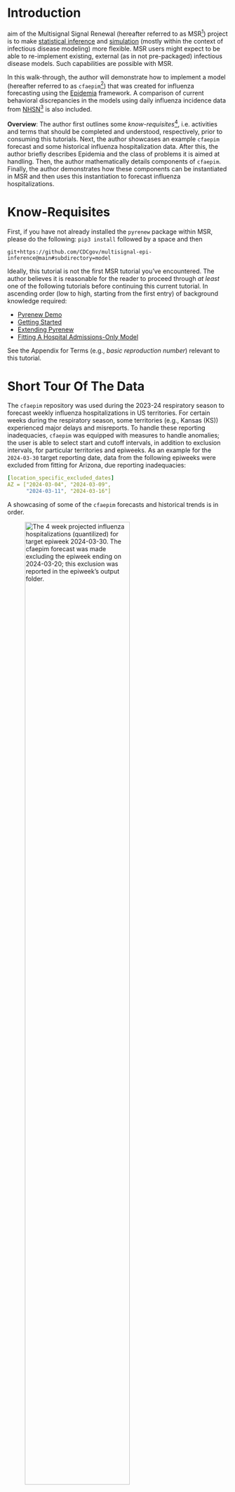 # Introduction

\lettrine[lines=5, depth=0]{O}{ne} aim of the Multisignal Signal Renewal (hereafter referred to as MSR[^msr_v_pyrenew]) project is to make [statistical inference](https://en.wikipedia.org/wiki/Statistical_inference) and [simulation](https://en.wikipedia.org/wiki/Simulation) (mostly within the context of infectious disease modeling) more flexible. MSR users might expect to be able to re-implement existing, external (as in not pre-packaged) infectious disease models. Such capabilities are possible with MSR.

[^msr_v_pyrenew]: The author of this tutorial prefers the use of _MSR_ to `pyrenew`, which the reader may have seen used in other MSR tutorials and which is the name of the MSR project's downloadable package.

In this walk-through, the author will demonstrate how to implement a model (hereafter referred to as `cfaepim`[^cfaepim]) that was created for influenza forecasting using the [Epidemia](https://github.com/CDCgov/multisignal-epi-inference) framework. A comparison of current behavioral discrepancies in the models using daily influenza incidence data from [NHSN](https://healthdata.gov/Hospital/COVID-19-Reported-Patient-Impact-and-Hospital-Capa/g62h-syeh)[^flusight] is also included.

[^flusight]: For forecasts from influenza models using this data, see [here](https://github.com/cdcepi/FluSight-forecasts). For more information regarding how this data has been used for influenza forecasting, see [here](https://github.com/cdcepi/FluSight-forecast-hub/tree/main/target-data).

[^cfaepim]: The `cfaepim` model is contained within a private [CDC](https://github.com/cdcent) repository. However, the author of this tutorial has received permission to reproduce the parts of the model code from [the author](https://github.com/dylanhmorris) of the repository.

__Overview__: The author first outlines some _know-requisites_[^itali], i.e. activities and terms that should be completed and understood, respectively, prior to consuming this tutorials. Next, the author showcases an example `cfaepim` forecast and some historical influenza hospitalization data. After this, the author briefly describes Epidemia and the class of problems it is aimed at handling. Then, the author mathematically details components of `cfaepim`. Finally, the author demonstrates how these components can be instantiated in MSR and then uses this instantiation to forecast influenza hospitalizations.

[^itali]: Block quotes or lengthy italicized sections of writing are very unlikely to be the author's own writing and instead likely originated from code in this tutorial or from description that can be found on Epidemia's website.

# Know-Requisites

First, if you have not already installed the `pyrenew` package within MSR, please do the following: `pip3 install` followed by a space and then

```
git+https://github.com/CDCgov/multisignal-epi-inference@main#subdirectory=model
```

Ideally, this tutorial is not the first MSR tutorial you've encountered. The author believes it is reasonable for the reader to proceed through _at least_ one of the following tutorials before continuing this current tutorial. In ascending order (low to high, starting from the first entry) of background knowledge required:

* [Pyrenew Demo](https://cdcgov.github.io/multisignal-epi-inference/tutorials/pyrenew_demo.html)
* [Getting Started](https://cdcgov.github.io/multisignal-epi-inference/tutorials/getting-started.html)
* [Extending Pyrenew](https://cdcgov.github.io/multisignal-epi-inference/tutorials/extending_pyrenew.html)
* [Fitting A Hospital Admissions-Only Model](https://cdcgov.github.io/multisignal-epi-inference/tutorials/example-with-datasets.html)

See the Appendix for Terms (e.g., _basic reproduction number_) relevant to this tutorial.

# Short Tour Of The Data

The `cfaepim` repository was used during the 2023-24 respiratory season to forecast weekly influenza hospitalizations in US territories. For certain weeks during the respiratory season, some territories (e.g., Kansas (KS)) experienced major delays and misreports. To handle these reporting inadequacies, `cfaepim` was equipped with measures to handle anomalies; the user is able to select start and cutoff intervals, in addition to exclusion intervals, for particular territories and epiweeks. As an example for the `2024-03-30` target reporting date, data from the following epiweeks were excluded from fitting for Arizona, due reporting inadequacies:

```yaml
[location_specific_excluded_dates]
AZ = ["2024-03-04", "2024-03-09",
      "2024-03-11", "2024-03-16"]
```

A showcasing of some of the `cfaepim` forecasts and historical trends is in order.

![The 4 week projected influenza hospitalizations (quantilized) for target epiweek 2024-03-30. The `cfaepim` forecast was made excluding the epiweek ending on 2024-03-20; this exclusion was reported in the epiweek's `output` folder.](./source/figures/NY_cfaepim_2024-03-30_snapshot.png){ width=75% }

![Historical influenza hospitalizations for NY preceding the target epiweek 2024-03-30, along with a quantilized `cfaepim` forecast.](./source/figures/NY_cfaepim_2024-03-30_historical.png){ width=75% }


<!-- ![Description](path){ width=50% }  -->

# Short Tour Of Epidemia

As described in Epidemia's Introduction page:

> The open-source R (R Core Team [2020](https://imperialcollegelondon.github.io/epidemia/articles/model-introduction.html#ref-rcore_2011)) package **epidemia** provides a framework for Bayesian, regression-oriented modeling of the temporal dynamics of infectious diseases. Typically, but not exclusively, these models are fit to areal time-series; i.e. aggregated event counts for a given population and period. Disease dynamics are described explicitly; observed data are linked to latent infections, which are in turn modeled as a self-exciting process tempered by time-varying reproduction numbers. Regression models are specified for several objects in the model. For example, reproduction numbers are expressed as a transformed predictor, which may include both covariates and autoregressive terms. A range of prior distributions can be specified for unknown parameters by leveraging the functionality of **rstanarm** (Goodrich et al. [2020](https://imperialcollegelondon.github.io/epidemia/articles/model-introduction.html#ref-goodrich_2020)). Multilevel models are supported by partially pooling covariate effects appearing in the predictor for reproduction numbers between multiple populations.

While not _necessary_ for this tutorial, perusing the following pages on Epidemia might aid the reader in understanding Epidemia:

* [Epidemia's Website](https://imperialcollegelondon.github.io/epidemia/index.html)
* [Epidemia Model Description Page](https://imperialcollegelondon.github.io/epidemia/articles/model-description.html)
* [Epidemia Model Schematic Page](https://imperialcollegelondon.github.io/epidemia/articles/model-schematic.html)
* [Epidemia Model Implementation Page](https://imperialcollegelondon.github.io/epidemia/articles/model-implementation.html)

<!-- Given `cfaepim` is an influenza forecasting model, the author describes the Epidemia modeling approach (following the language used in Epidemia's Model Description page) with influenza data in mind. -->

<!-- Consider the United States (US) as consisting of a single homogeneous population. This population can be stratified by the US's 50 states and additional territories (e.g., Puetro Rico). -->

## Problem Statement

The following description is a slightly reworded version of some of Epidemia's introduction page, geared towards influenza hospitalization forecasting:

Suppose, over some interval of time, we observe daily influenza hospitalization counts for some region. This non-negative time series can be represented as $$Y = (Y_1, \dotsc, Y_n)$$.

Further, note that $Y_t$, i.e. the influenza hospitalization count for day $t$, $1 \leq t \leq n$, can be...

> ...modeled as deriving from past new infections $i_s$, $s<t$, and some parameter $\alpha_t>0$, a multiplier, which in most contexts represents an instantaneous _ascertainment rate_. The general model can be expressed as $$Y_t \sim p(y_t, \phi)$$ $$y_t = \alpha_t \sum_{s<t}i_s \pi_{t-s}$$ where $y_t$ is the expected value of the data distribution and $\phi$ is an auxiliary parameter. $\pi_k$ is typically the time distribution from an infection to an observation, which we refer to as the infection to observation distribution. More generally, however, $\pi_k$ can be used to obtain any linear combination of past infections. New infections $i_t$ at times $t>0$ are modeled through a renewal equation, and are tempered by a non-negative parameter $\mathscr{R}_t$ which represents the reproduction number at time $t$. Formally $$i_t = \mathscr{R}_t \sum_{s<t}i_s g_{t-s}$$ where $g_k$ is a probability mass function for the time between infections. The recursion is initialized with seeded infections $i_{v:0}, v<0$, which are treated as unknown parameters. All parameters are assigned priors, i.e. $$i_{v:0},\mathscr{R},\phi,\alpha \sim p(\cdot)$$ where $\mathscr{R} = (\mathscr{R}_1,\dotsc,\mathscr{R}_n)$ and $\alpha=(\alpha_1,\dotsc,\alpha_n)$. The posterior distribution is then proportional to prior and likelihood, i.e.  $$p(i_{v:0},\mathscr{R},\phi,\alpha∣Y)\propto p(i_{v:0})p(\mathscr{R})p(\phi)p(\alpha)\prod_t p(Y_t∣y_t,\phi)$$.

The aforementioned Epidemia schematics page is worth reproducing; see the Appendix.


# Epidemia For Influenza And MSR Equivalent

The `cfaepim` model consists of pre- and post-processing components that interface with a model instantiated via Epidemia. This Epidemia model is separated into three sections: (1) a transmission component, (2) an observation component, and (3) a function that integrates the other Epidemia-related components[^full_model].

[^full_model]: For references to the full `model.R` code, please reference the Appendix.

## Parameters & Priors

The values below will be referenced in subsequent sections. Skimming these values now might prove useful. The author of this tutorial does not currently have justifications for the values of the variables.


```yaml
day_of_week_effect_prior_modes = [0.0, 0.0, 0.0, 0.0, 0.0, 0.0]
day_of_week_effect_prior_scales = [0.25, 0.25, 0.25, 0.25, 0.25, 0.25]
holiday_eff_prior_mode = -0.2
holiday_eff_prior_scale = 0.2
post_holiday_eff_prior_mode = 0.0
post_holiday_eff_prior_scale = 0.2
recency_eff_prior_mode = 0.0
recency_eff_prior_scale = 0.1
recency_effect_length = 0

generation_time_dist = [0.233, 0.359, 0.198, 0.103, 0.053, 0.027, 0.014, 0.007, 0.003, 0.002, 0.001]
ihr_intercept_prior_mode = -6.5
ihr_intercept_prior_scale = 0.5
inf_model_prior_infections_per_capita = 0.0001
inf_model_seeds = 8
inf_to_hosp_dist = [0.05, 0.1, 0.175, 0.225, 0.175, 0.125, 0.075, 0.05, 0.025]
max_rt = 3.0
n_pre_observation_days = 14
non_obs_effect_prior_mode = -50
non_obs_effect_prior_scale = 0.01
reciprocal_dispersion_prior_mode = 10
reciprocal_dispersion_prior_scale = 5
reference_day_of_week = 4
rt_intercept_prior_mode = -0.4054651
rt_intercept_prior_scale = 0.3
seed = 54321
susceptible_fraction_prior_mode = 0.9
susceptible_fraction_prior_scale = 0.1
weekly_rw_prior_scale = 0.25
first_fitting_date = "2023-09-15"

[mcmc]
adapt_delta = 0.9
max_treedepth = 12
n_chains = 1
n_warmup = 1000
n_iter = 2000
```

## Transmission Component

In `cfaepim`, the influenza hospitalizations for each US territory are modelled separately, as though influenza transmission, infection, and observation within each territory's boundaries is completely independent of other territories. This corresponds to an "unpooled" modelling case (see [Epidemia's partial pooling page](https://imperialcollegelondon.github.io/epidemia/articles/partial-pooling.html)). For each US territory, $\mathscr{R}_t$ can be modelled via a transformed linear predictor. In particular,

$$\mathscr{R}_t = g^{-1}(\eta_t)$$

where $g$ is a _scaled-logit_ link function and $\eta$ is a linear predictor.

The link function for `cfaepim` is given by:

$$g^{-1}(x) = \frac{K}{1 + e^{-x}}$$

with $K = 3$ since `max_rt = 3.0`. As for each territory's linear predictor $\eta$ at time $t$, we have

$$\eta_t = \beta_0 + W_t$$

where $W_t$ is a random walk satisfying $$W_t = W_{t-1} + \gamma_t$$ with $t > 0$ and $W_0 = 0$, and $\gamma_t \sim \mathcal{N}(0, \sigma)$, where $\sigma \sim \mathcal{N}^{+}(0, 0.25)$ since `weekly_rw_prior_scale = 0.25`. Note that the $\mathscr{R}_t$ intercept, i.e. $\beta_0$, has a prior. Since `rt_intercept_prior_mode = -0.4054651` and  `rt_intercept_prior_scale = 0.3`, $\beta_0 \sim \mathcal{N}(-0.4054651, 0.3)$.

<!--
Questions

Why is the link function the way it is?
Why choose mode for location parameter?
-->


The corresponding code in `cfaepim`:


```r
#' Build the R(t) component of a "covariate
#' light" epidemia model.
#'
#' @param rt_intercept_prior_mode prior mode
#' for R(t) intercept. Prior is Normal on the
#' transformed (scaled logit) scale.
#' @param rt_intercept_prior_scale prior standard
#' deviation (scale) for R(t) intercept. Prior is
#' Normal on the transformed (scaled logit) scale.
#' @param max_rt Maximum permitted R(t) value (upper
#' limit of the scaled logit), on the natural scale.
#' R(t) will be permitted to range between 0 and
#' this value.
#' @param rw_prior_scale prior standard deviation
#' (scale parameter) for the random walk on R(t).
#' Random walk steps are Normal on the transformed
#' (scaled logit) scale.
#' @return the R(t) model, as the output
#' of an [epidemia::epirt()] call.
#' @export
build_light_rt <- function(rt_intercept_prior_mode,
                           rt_intercept_prior_scale,
                           max_rt,
                           rw_prior_scale) {
  rt_model <- epidemia::epirt(
    formula = as.formula(
      sprintf(
        paste0(
          "R(location, date) ~ 1 + ",
          "rw(time = week, gr = location, prior_scale = %f)"
        ),
        rw_prior_scale
      )
    ),
    prior_intercept = rstanarm::normal(
      location = rt_intercept_prior_mode,
      scale = rt_intercept_prior_scale
    ),
    link = epidemia::scaled_logit(K = max_rt)
  )
  return(rt_model)
}
```

<!-- The above transmission model is used for generating influenza hospitalization forecasts for individual US territories. The output of the model is a vector of $\mathscr{R}$ daily values.  -->





<!-- consists of a random walk where $\beta_0 = 1$ and $\beta_1 \sim \mathcal{N}(0 )#

rt_intercept_prior_mode = -0.4054651
rt_intercept_prior_scale = 0.3 -->

<!-- With respect to `prior_scale`, see _[Adds random walks with independent Gaussian steps to the parameterization of the time-varying reproduction number](https://imperialcollegelondon.github.io/epidemia/reference/rw.html)_:

> The steps of the walks are independent zero mean normal with an unknown scale hyperparameter. This scale is given a half-normal prior. prior_scale sets the scale parameter of this hyperprior -->


<!-- Consider a particular US territory (`location`) at a particular date $t$ (`date`).  -->

<!-- Epidemia permits modelling the unobserved influenza $\mathscr{R}_t$ for this US territory at this date $t$ as a transformed linear predictor. In particular,

* $\mathbf{\mathscr{R}} = g^{-1}(\eta)$
* $\eta = \beta_0 + $ is a linear predictor, in this instance a weekly random walk for the location with

In particular, $\mathscr{R} = g^{-1}(\eta)$, where $g^{-1} = \frac{K}{1 + e^{-x}}$ (with $K = 3$, since `max_rt = 3`).

The link function $g$ here is:

$$g(x) = \log(\frac{x}{K-x})$$

where $K > 0$. Note $g^{-1}(x) = \frac{K}{1 + e^{-x}}$. Note also that

In particular, this mode


prior mode -->



## Observation Component

Proceeding, each US territory has is own time series of observed influenza hospitalizations $Y = (Y_1, \dotsc, Y_n)$. The observed influenza hospitalizations at time $t$ are given by $$Y_t \sim p(y_t, \phi)$$ where $p(y_t, \phi)$ is the sampling distribution with auxiliary parameter $\phi$. Note that since `reciprocal_dispersion_prior_mode = 10` and `reciprocal_dispersion_prior_scale = 5`, we have $\phi \sim \mathcal{N}(10, 5)$. Since `family = "neg_binom"`, $\phi$ represents the reciprocal dispersion of the sampling distribution.

The expected value for the observed influenza hospitalizations on day $t$, i.e. $y_t$, is given by $$y_t = \alpha_t \sum_{s<t}i_s \pi_{t-s}$$ with $s < t$ and where

* $\pi_{k}$ is the _time distribution from an infection to an observation_
* $i_s$ are new infections as modelled via a renewal equation
* $\alpha_t>0$ _represents an instantaneous ascertainment rate_, which in this instance means the rate of influenza infections that become hospitalizations at time $t$, transformed by the logit-link (since `link = "logit"`) function $g$, where $$g^{-1}(x) = \frac{1}{1 + e^{-x}}$$

Within `cfaepim`, the linear predictor for $\alpha_t$ consists of

* A _day of the week effect on observation probability, relative to the reference day of the week_ (`day_of_week`).
* A holiday effect, if the day is a holiday (`is_holiday`).
* A post-holiday effect, if the day occurs after a holiday (`is_post_holiday`).

We have:

$$
\begin{aligned}
\alpha_t &= g^{-1}(\eta_t)\\
\eta_t &= \sum_{i=0}^9 \beta_i
\end{aligned}
$$

where

* the infection to hospitalization delay distribution intercept $\beta_0 \sim \mathcal{N}(-6.5, 0.5)$, since `ihr_intercept_prior_mode = -6.5` and `ihr_intercept_prior_scale = 0.5` .
* each of the covariates $\beta_1, \dotsc, \beta_6$ have priors, $\beta_i \sim \mathcal{N}(0, 0.25) \quad i = 1, \dotsc, 6$, corresponding, to the week from Sunday to Friday (where the reference date is Saturday), respectively (see `day_of_week_effect_prior_modes` and `day_of_week_effect_prior_scales`).
* the covariate $\beta_7 \sim \mathcal{N}(-0.2, 0.2)$, since `holiday_eff_prior_mode = -0.2` and `holiday_eff_prior_scale = 0.2`, and refers to the holiday effect.
* the covariate $\beta_8 \sim \mathcal{N}(0, 0.2)$, since `post_holiday_eff_prior_mode = 0.0` and `post_holiday_eff_prior_scale = 0.2`, and refers to the post-holiday effect.
* the covariate $\beta_9 \sim \mathcal{N}(-50, 0.01)$, since `non_obs_effect_prior_mode = -50` and `non_obs_effect_prior_scale = 0.01`, and refers to the _change in the observation probability during the nonobservation (seeding) period_.

Within `cfaepim`, we have the infection to hospitalization delay distribution as $$\pi = \begin{bmatrix} 0.05 & 0.1 &  0.175 & 0.225 &  0.175 &  0.125 & 0.075 &  0.05 & 0.025\end{bmatrix}$$ given the selected value for `inf_to_hosp_dist`.


The corresponding code in `cfaepim`:

```r
#' Build the observation component of a "covariate
#' light" epidemia model.
#'
#' @param inf_to_hosp_dist infection to hospitalization
#' delay distribution, passed as the `i2o` parameter
#' to [epidemia::epiobs()].
#' @param ihr_intercept_prior_mode Normal prior mode for
#' the overall infection (observed) hospitalization rate
#' (i.e. the probability that an arbitrary infected individual
#' gets observed admitted to the hospital), before taking
#' into account any covariates.
#' Specified on the transformed scale (see `link` parameter).
#' @param ihr_intercept_prior_scale Normal prior scale for the
#' intercept of the regression predicting the
#' infection (observed) hospitalization rate
#' (i.e. the probability that an arbitrary infected individual
#' gets observed admitted to the hospital), before taking
#' into account any covariates.
#' Specified on the transformed scale (see `link` parameter).
#' @param day_of_week_eff_prior_modes Normal prior
#' modes for the day of the week effect on observation
#' probability, relative to the reference day of the week.
#' Should be a vector of length 6.
#' Specified on the transformed scale (see `link` parameter).
#' @param day_of_week_eff_prior_scales Normal prior
#' scales for the day of the week effect on observation
#' probability, relative to the reference day of the week.
#' Should be a vector of length 6.
#' Specified on the transformed scale (see `link` parameter).
#' @param non_obs_effect_prior_mode Normal prior
#' mode for the change in the observation probability
#' during the nonobservation (seeding) period. Useful
#' for model initialization. Should typically be a large
#' negative number.
#' Specified on the transformed scale (see `link` parameter).
#' @param non_obs_effect_prior_scale Normal prior
#' scale for the change in the observation probability
#' during the nonobservation (seeding) period. Useful
#' for model initialization. Should typically be a small
#' number, to enforce the large negative effect given in
#' non_obs_effect_prior_mode.
#' Specified on the transformed scale (see `link` parameter).
#' @param inv_dispersion_prior_mode Normal prior mode
#' for the reciprocal dispersion of the negative binomial
#' observation process.
#' @param inv_dispersion_prior_mode Normal prior scale
#' for the reciprocal dispersion of the negative binomial
#' observation process.
#' @param link link function for the observation model,
#' passed as the `link` parameter to [epidemia::epiobs()]
#' Default `"logit"`.
#' @return the observation model, as the output
#' of an [epidemia::epiobs()] call.
#' @export
build_light_obs <- function(inf_to_hosp_dist,
                            ihr_intercept_prior_mode,
                            ihr_intercept_prior_scale,
                            day_of_week_eff_prior_modes,
                            day_of_week_eff_prior_scales,
                            holiday_eff_prior_mode,
                            holiday_eff_prior_scale,
                            post_holiday_eff_prior_mode,
                            post_holiday_eff_prior_scale,
                            non_obs_effect_prior_mode,
                            non_obs_effect_prior_scale,
                            inv_dispersion_prior_mode,
                            inv_dispersion_prior_scale,
                            link = "logit") {
  return(epidemia::epiobs(
    formula = as.formula(paste0(
      "hosp ~ 1 + day_of_week + ",
      "is_holiday + ",
      "is_post_holiday + ",
      "nonobservation_period"
    )),
    ## Add a covariate for the
    ## nonobservation window to
    ## leave an initial evolution
    ## period with no observations
    i2o = inf_to_hosp_dist,
    link = link,
    family = "neg_binom",
    prior_intercept = rstanarm::normal(
      location = ihr_intercept_prior_mode,
      scale = ihr_intercept_prior_scale
    ),
    prior = rstanarm::normal(
      location = c(
        day_of_week_eff_prior_modes,
        holiday_eff_prior_mode,
        post_holiday_eff_prior_mode,
        non_obs_effect_prior_mode
      ),
      ## a large negative non_obs_effect
      ## effectively conditions on detection
      ## prob = 0 outside the observation period
      scale = c(
        day_of_week_eff_prior_scales,
        holiday_eff_prior_scale,
        post_holiday_eff_prior_scale,
        non_obs_effect_prior_scale
        ## non-obs prior scale
        ## should be small to
        ## enforce non-obs effect
        ## close to (large negative) mode
      )
    ),
    prior_aux = rstanarm::normal(
      location = inv_dispersion_prior_mode,
      scale = inv_dispersion_prior_scale
    )
  ))
}
```

## Influenza Model

The corresponding code in `cfaepim`:

```r
#' Build a complete "covariate light" epidemia
#' model
#'
#' For the given state with
#' the given parameter list
#'
#' @param state state for which to build the model
#' @param clean_data data frame of all fitting data
#' @param params the parameter list
#' @param n_warmup number of warmup samples for Stan to draw per chain.
#' Default `1000`.
#' @param n_iter total number of iterations for Stan per chain.
#' Default `2000`.
#' @param n_chains number of separate NUTS chains to run.
#' Default `4`.
#' @param max_treedepth maximum treedepth for NUTS,
#' passed to [rstan::sampling()]. Default `11`.
#' @param adapt_delta target acceptance probability
#' for NUTS adaptation, passed to [rstan::sampling()].
#' Default `0.85`.
#' @param refresh How often to print Stan progress
#' to terminal. Default `0` (never).
#' @return a list of arguments that can be passed
#' to [epidemia::epim()]
#' @export
build_state_light_model <- function(
    state,
    clean_data,
    params,
    n_warmup = 1000,
    n_iter = 2000,
    n_chains = 4,
    max_treedepth = 11,
    adapt_delta = 0.85,
    refresh = 0) {
  rw_prior_scale <- params$weekly_rw_prior_scale

  rt_model <- build_light_rt(
    params$rt_intercept_prior_mode,
    params$rt_intercept_prior_scale,
    params$max_rt,
    params$weekly_rw_prior_scale
  )

  ## make sure day_of_week is properly
  ## set up as a factor
  dow_levels <- levels(
    lubridate::wday("2023-01-01",
      label = TRUE,
      week_start = params$reference_day_of_week
    )
  )
  clean_data <- clean_data |>
    dplyr::mutate(
      day_of_week = factor(day_of_week,
        ordered = FALSE,
        levels = dow_levels
      )
    )
  # create the mean infections per day to use in prior_seeds
  # to population adjust the seeded infections
  mode_ihr <- plogis(params$ihr_intercept_prior_mode)
  state_data <- clean_data |>
    dplyr::filter(location == !!state)

  mean_inf_df <- state_data |>
    dplyr::distinct(location, population, first_week_hosp) |>
    dplyr::mutate(
      mean_seed_inf_per_day = (
        (params$inf_model_prior_infections_per_capita * population) +
          (first_week_hosp / (!!mode_ihr * 7))
      )
    )
  mean_inf_val <- mean_inf_df$mean_seed_inf_per_day[1]
  infection_model <- epidemia::epiinf(
    params$generation_time_dist,
    seed_days = params$inf_model_seeds,
    prior_seeds = rstanarm::exponential(1 / mean_inf_val),
    pop_adjust = TRUE,
    pops = "population",
    prior_susc = rstanarm::normal(
      location = params$susceptible_fraction_prior_mode,
      scale = params$susceptible_fraction_prior_scale
    )
  )
  obs_model <- build_light_obs(
    params$inf_to_hosp_dist,
    params$ihr_intercept_prior_mode,
    params$ihr_intercept_prior_scale,
    params$day_of_week_effect_prior_modes,
    params$day_of_week_effect_prior_scales,
    params$holiday_eff_prior_mode,
    params$holiday_eff_prior_scale,
    params$post_holiday_eff_prior_mode,
    params$post_holiday_eff_prior_scale,
    params$non_obs_effect_prior_mode,
    params$non_obs_effect_prior_scale,
    params$reciprocal_dispersion_prior_mode,
    params$reciprocal_dispersion_prior_scale
  )
  stan_data <- state_data |>
    dplyr::select(
      date,
      location,
      population,
      hosp,
      day_of_week,
      is_holiday,
      is_post_holiday,
      recency,
      nonobservation_period,
      week
    )
  aug_stan_data <- add_pre_observation_period(
    stan_data,
    params$n_pre_observation_days
  )
  epim_args <- list(
    rt = rt_model,
    obs = obs_model,
    inf = infection_model,
    data = aug_stan_data,
    warmup = n_warmup,
    iter = n_iter,
    seed = params$seed,
    chains = n_chains,
    refresh = refresh,
    control = list(
      max_treedepth = max_treedepth,
      adapt_delta = adapt_delta
    )
  )
  return(epim_args)
}
```

## Additional Components


The corresponding code in `cfaepim`:

```r
#' Augment a set of epidemia data with a
#' preobservation period
#'
#' This allows for more robust initialization
#' of the renewal process.
#'
#' @param data The data to augment
#' @param n_pre_observation_days number of
#' pre-observation days with which to augment it.
#' @return the augmented data frame, as a [tibble::tibble()]
#' @export
add_pre_observation_period <- function(data,
                                       n_pre_observation_days) {
  pre_observation_data <- tibble::tibble(
    date = min(data$date) - n_pre_observation_days:1,
    hosp = NA,
    nonobservation_period = TRUE,
    location = data$location[1],
    population = data$population[1],
    day_of_week = factor(
      lubridate::wday(date,
        label = TRUE
      ),
      ordered = FALSE,
      levels = levels(data$day_of_week)
    ),
    is_holiday = FALSE,
    is_post_holiday = FALSE,
    recency = 0,
    week = data$week[1] ## this prevents RW during seeding
  )

  aug_data <- pre_observation_data |>
    dplyr::bind_rows(data) |>
    dplyr::mutate(hosp = ifelse(nonobservation_period,
      0,
      hosp
    ))
  print(aug_data |> tail())
  return(aug_data)
}
```



# Appendix

## Terms

The reader might find having the definitions of the following terms useful.

__Basic Reproduction Number__ [@van2002reproduction, pp. 32-33]

> The basic reproduction number, denoted $\mathscr{R}_0$, is 'the expected number of secondary cases produced, in a completely susceptible population, by a typical infective individual' [2]; see also [5, p. 17]. If $\mathscr{R}_0 < 1$, then on average an infected individual produces less than one new infected individual over the course of its infectious period, and the infection cannot grow. Conversely, if $\mathscr{R}_0 > 1$, then each infected individual produces, on average, more than one new infection, and the disease can invade the population. For the case of a single infected compartment, $\mathscr{R}_0$ is simply the product of the infection rate and the mean duration of the infection. However, for more complicated models with several infected compartments this simple heuristic definition of $\mathscr{R}_0$ is insufficient. A more general basic reproduction number can be defined as the number of new infections produced by a typical infective individual in a population at a [disease free equilibrium (DFE)].

__Generation Interval__ [@champredon2018equivalence, pp.3258-3267]

> The generation interval is the interval between the time when an individual is infected by an infector and the time when this infector was infected.

and

> The generation interval is rarely observed (because the actual transmission time is usually not observed), but through contact tracing it is possible to directly observe the _serial interval_ (i.e., the interval of time between the onset of symptoms for the infector and her/his infectee).


__Renewal Equation__ (Historical) [@champredon2018equivalence, pp.3258-3267]

> The renewal equation was introduced by Euler in 1767 [@euler1767recherches] in his work on population dynamics and was reframed in a modern continuous formulation by Lotka in 1907 [@lotka1907relation]. Lotka's formulation is usually expressed as $$B(t) = \int^{\infty}_0 B(t-a) p(a) \nu(a) da$$ where $B(t)$ is the number of births at time $t$, $p(a)$ is the probability of survival to age $a$, and $\nu(a)$ is the fertility at age $a$. This equation was derived for demographic studies and has been adapted to epidemics using an "age of infection" model that was described in the seminal work of Kermack and McKendrick in 1927 [@kermack1927contribution]. This epidemic model changes the interpretation of the variables: $B(t)$ represents the number of new infectious individuals at time $t$, $p(a)$ the probability to be infectious a time units after acquiring the disease, and $\nu(a)$ the "transmission potential" that is, the average number of secondary infections at "infection age" $a$.

__Renewal Equation__ (Epidemiology) [@pakkanen2023unifying, pp.35]

> The form of this renewal equation when only considering $\mathscr{R}_0$ is exactly what is commonly used in epidemic modelling where the incidence of infections $I(t)$ follows a renewal equation given by $$I(t) = \mathscr{R}_0 \int_0^{\infty} I(t-u)g(u)du$$ where $g(\cdot)$ is the probability density function (PDF) of the generation interval. Introducing a time-varying reproduction number $\mathscr{R}(t)$ within the Bellman–Harris process in general does not simply entail replacing $\mathscr{R}_0$ with $\mathscr{R}(t)$ in the renewal equation.

## Epidemia Schematics Page

> We provide schematics for different parts of the model outlined [here](https://imperialcollegelondon.github.io/epidemia/articles/model-description.html). These are useful because they clarify how different model objects, including data and parameters, are related to one another.
>
> Figure [2.1](https://imperialcollegelondon.github.io/epidemia/articles/model-schematic.html#fig:schem-obs) illustrates a complete observational model, and in particular details the model for multipliers $\alpha_t$. Figure [3.1](https://imperialcollegelondon.github.io/epidemia/articles/model-schematic.html#fig:schem-inf) presents the basic infection model, and also shows the GLM-style model for reproduction numbers $\mathscr{R}_t$. Finally Figure [4.1](https://imperialcollegelondon.github.io/epidemia/articles/model-schematic.html#fig:schem-latent) shows treating latent infections as parameters.
>
> All mathematical notation shown in the figures corresponds to that used in the model description article. Each node is outlined in a color corresponding to the type of object considered. These are interpreted as follows.
>
> -   **Grey**: A user provided object or quantity that is assumed to be known.
-   **Green**: A model parameter that is, generally speaking, directly sampled. Occasionally **epidemia** will sample a transformation of this parameter for efficiency purposes.
-   **Red**: A transformed parameter. This is a quantity that is a deterministic function of other model parameters.
-   **Orange**: A quantity that is either a parameter or transformed parameter, depending on the context.
-   **Blue**: An observation.

![From Epidemia's site: _A schematic for observational models. Only one observational model is shown here, however the figure makes clear that additional models may be included. The model for the multiplier $\alpha_t$ is shown in the shaded green region. This is very similar in form to the transmission model shown in Figure 3.1. Infections shown at the bottom may be directly from either the basic infection model, or from an extended model (as described in the model description)._](./source/figures/Epidemia_02.png){ width=75% }

![From Epidemia's site: _A schematic showing both the basic infection model and the transmission model (the green region). Here infections are a transformed parameter, and are recursively linked to previous infections. The model for $\mathscr{R}_t$ is similar to a GLM, however autocorrelation terms can be included. $\eta_t$ is the predictor for the reproduction number at time $t$, and is one element of the predictor $\eta$ introduced in the model description._](./source/figures/Epidemia_03.png){ width=75% }

![From Epidemia's site: _Shows schematic for adding variation to the infection process._](./source/figures/Epidemia_04.png){ width=75% }

## `cfaepim` Model, Fit, And Forecast Code

The full code from `model.R`, `fit.R`, and `forecast.R`.


### Model

```r
#' Augment a set of epidemia data with a
#' preobservation period
#'
#' This allows for more robust initialization
#' of the renewal process.
#'
#' @param data The data to augment
#' @param n_pre_observation_days number of
#' pre-observation days with which to augment it.
#' @return the augmented data frame, as a [tibble::tibble()]
#' @export
add_pre_observation_period <- function(data,
                                       n_pre_observation_days) {
  pre_observation_data <- tibble::tibble(
    date = min(data$date) - n_pre_observation_days:1,
    hosp = NA,
    nonobservation_period = TRUE,
    location = data$location[1],
    population = data$population[1],
    day_of_week = factor(
      lubridate::wday(date,
        label = TRUE
      ),
      ordered = FALSE,
      levels = levels(data$day_of_week)
    ),
    is_holiday = FALSE,
    is_post_holiday = FALSE,
    recency = 0,
    week = data$week[1] ## this prevents RW during seeding
  )

  aug_data <- pre_observation_data |>
    dplyr::bind_rows(data) |>
    dplyr::mutate(hosp = ifelse(nonobservation_period,
      0,
      hosp
    ))
  print(aug_data |> tail())
  return(aug_data)
}

#' Build the R(t) component of a "covariate
#' light" epidemia model.
#'
#' @param rt_intercept_prior_mode prior mode
#' for R(t) intercept. Prior is Normal on the
#' transformed (scaled logit) scale.
#' @param rt_intercept_prior_scale prior standard
#' deviation (scale) for R(t) intercept. Prior is
#' Normal on the transformed (scaled logit) scale.
#' @param max_rt Maximum permitted R(t) value (upper
#' limit of the scaled logit), on the natural scale.
#' R(t) will be permitted to range between 0 and
#' this value.
#' @param rw_prior_scale prior standard deviation
#' (scale parameter) for the random walk on R(t).
#' Random walk steps are Normal on the transformed
#' (scaled logit) scale.
#' @return the R(t) model, as the output
#' of an [epidemia::epirt()] call.
#' @export
build_light_rt <- function(rt_intercept_prior_mode,
                           rt_intercept_prior_scale,
                           max_rt,
                           rw_prior_scale) {
  rt_model <- epidemia::epirt(
    formula = as.formula(
      sprintf(
        paste0(
          "R(location, date) ~ 1 + ",
          "rw(time = week, gr = location, prior_scale = %f)"
        ),
        rw_prior_scale
      )
    ),
    prior_intercept = rstanarm::normal(
      location = rt_intercept_prior_mode,
      scale = rt_intercept_prior_scale
    ),
    link = epidemia::scaled_logit(K = max_rt)
  )

  return(rt_model)
}

#' Build the observation component of a "covariate
#' light" epidemia model.
#'
#' @param inf_to_hosp_dist infection to hospitalization
#' delay distribution, passed as the `i2o` parameter
#' to [epidemia::epiobs()].
#' @param ihr_intercept_prior_mode Normal prior mode for
#' the overall infection (observed) hospitalization rate
#' (i.e. the probability that an arbitrary infected individual
#' gets observed admitted to the hospital), before taking
#' into account any covariates.
#' Specified on the transformed scale (see `link` parameter).
#' @param ihr_intercept_prior_scale Normal prior scale for the
#' intercept of the regression predicting the
#' infection (observed) hospitalization rate
#' (i.e. the probability that an arbitrary infected individual
#' gets observed admitted to the hospital), before taking
#' into account any covariates.
#' Specified on the transformed scale (see `link` parameter).
#' @param day_of_week_eff_prior_modes Normal prior
#' modes for the day of the week effect on observation
#' probability, relative to the reference day of the week.
#' Should be a vector of length 6.
#' Specified on the transformed scale (see `link` parameter).
#' @param day_of_week_eff_prior_scales Normal prior
#' scales for the day of the week effect on observation
#' probability, relative to the reference day of the week.
#' Should be a vector of length 6.
#' Specified on the transformed scale (see `link` parameter).
#' @param non_obs_effect_prior_mode Normal prior
#' mode for the change in the observation probability
#' during the nonobservation (seeding) period. Useful
#' for model initialization. Should typically be a large
#' negative number.
#' Specified on the transformed scale (see `link` parameter).
#' @param non_obs_effect_prior_scale Normal prior
#' scalefor the change in the observation probability
#' during the nonobservation (seeding) period. Useful
#' for model initialization. Should typically be a small
#' number, to enforce the large negative effect given in
#' non_obs_effect_prior_mode.
#' Specified on the transformed scale (see `link` parameter).
#' @param inv_dispersion_prior_mode Normal prior mode
#' for the reciprocal dispersion of the negative binomial
#' observation process.
#' @param inv_dispersion_prior_mode Normal prior scale
#' for the reciprocal dispersion of the negative binomial
#' observation process.
#' @param link link function for the observation model,
#' passed as the `link` parameter to [epidemia::epiobs()]
#' Default `"logit"`.
#' @return the observation model, as the output
#' of an [epidemia::epiobs()] call.
#' @export
build_light_obs <- function(inf_to_hosp_dist,
                            ihr_intercept_prior_mode,
                            ihr_intercept_prior_scale,
                            day_of_week_eff_prior_modes,
                            day_of_week_eff_prior_scales,
                            holiday_eff_prior_mode,
                            holiday_eff_prior_scale,
                            post_holiday_eff_prior_mode,
                            post_holiday_eff_prior_scale,
                            non_obs_effect_prior_mode,
                            non_obs_effect_prior_scale,
                            inv_dispersion_prior_mode,
                            inv_dispersion_prior_scale,
                            link = "logit") {
  return(epidemia::epiobs(
    formula = as.formula(paste0(
      "hosp ~ 1 + day_of_week + ",
      "is_holiday + ",
      "is_post_holiday + ",
      "nonobservation_period"
    )),
    ## Add a covariate for the
    ## nonobservation window to
    ## leave an initial evolution
    ## period with no observations
    i2o = inf_to_hosp_dist,
    link = link,
    family = "neg_binom",
    prior_intercept = rstanarm::normal(
      location = ihr_intercept_prior_mode,
      scale = ihr_intercept_prior_scale
    ),
    prior = rstanarm::normal(
      location = c(
        day_of_week_eff_prior_modes,
        holiday_eff_prior_mode,
        post_holiday_eff_prior_mode,
        non_obs_effect_prior_mode
      ),
      ## a large negative non_obs_effect
      ## effectively conditions on detection
      ## prob = 0 outside the observation period
      scale = c(
        day_of_week_eff_prior_scales,
        holiday_eff_prior_scale,
        post_holiday_eff_prior_scale,
        non_obs_effect_prior_scale
        ## non-obs prior scale
        ## should be small to
        ## enforce non-obs effect
        ## close to (large negative) mode
      )
    ),
    prior_aux = rstanarm::normal(
      location = inv_dispersion_prior_mode,
      scale = inv_dispersion_prior_scale
    )
  ))
}

#' Build a complete "covariate light" epidemia
#' model
#'
#' For the given state with
#' the given parameter list
#'
#' @param state state for which to build the model
#' @param clean_data data frame of all fitting data
#' @param params the parameter list
#' @param n_warmup number of warmup samples for Stan to draw per chain.
#' Default `1000`.
#' @param n_iter total number of iterations for Stan per chain.
#' Default `2000`.
#' @param n_chains number of separate NUTS chains to run.
#' Default `4`.
#' @param max_treedepth maximum treedepth for NUTS,
#' passed to [rstan::sampling()]. Default `11`.
#' @param adapt_delta target acceptance probability
#' for NUTS adaptation, passed to [rstan::sampling()].
#' Default `0.85`.
#' @param refresh How often to print Stan progress
#' to terminal. Default `0` (never).
#' @return a list of arguments that can be passed
#' to [epidemia::epim()]
#' @export
build_state_light_model <- function(
    state,
    clean_data,
    params,
    n_warmup = 1000,
    n_iter = 2000,
    n_chains = 4,
    max_treedepth = 11,
    adapt_delta = 0.85,
    refresh = 0) {
  rw_prior_scale <- params$weekly_rw_prior_scale
  rt_model <- build_light_rt(
    params$rt_intercept_prior_mode,
    params$rt_intercept_prior_scale,
    params$max_rt,
    params$weekly_rw_prior_scale
  )
  ## make sure day_of_week is properly
  ## set up as a factor
  dow_levels <- levels(
    lubridate::wday("2023-01-01",
      label = TRUE,
      week_start = params$reference_day_of_week
    )
  )
  clean_data <- clean_data |>
    dplyr::mutate(
      day_of_week = factor(day_of_week,
        ordered = FALSE,
        levels = dow_levels
      )
    )
  # create the mean infections per day to use in prior_seeds
  # to population adjust the seeded infections
  mode_ihr <- plogis(params$ihr_intercept_prior_mode)
  state_data <- clean_data |>
    dplyr::filter(location == !!state)
  mean_inf_df <- state_data |>
    dplyr::distinct(location, population, first_week_hosp) |>
    dplyr::mutate(
      mean_seed_inf_per_day = (
        (params$inf_model_prior_infections_per_capita * population) +
          (first_week_hosp / (!!mode_ihr * 7))
      )
    )

  mean_inf_val <- mean_inf_df$mean_seed_inf_per_day[1]
  infection_model <- epidemia::epiinf(
    params$generation_time_dist,
    seed_days = params$inf_model_seeds,
    prior_seeds = rstanarm::exponential(1 / mean_inf_val),
    pop_adjust = TRUE,
    pops = "population",
    prior_susc = rstanarm::normal(
      location = params$susceptible_fraction_prior_mode,
      scale = params$susceptible_fraction_prior_scale
    )
  )
  obs_model <- build_light_obs(
    params$inf_to_hosp_dist,
    params$ihr_intercept_prior_mode,
    params$ihr_intercept_prior_scale,
    params$day_of_week_effect_prior_modes,
    params$day_of_week_effect_prior_scales,
    params$holiday_eff_prior_mode,
    params$holiday_eff_prior_scale,
    params$post_holiday_eff_prior_mode,
    params$post_holiday_eff_prior_scale,
    params$non_obs_effect_prior_mode,
    params$non_obs_effect_prior_scale,
    params$reciprocal_dispersion_prior_mode,
    params$reciprocal_dispersion_prior_scale
  )
  stan_data <- state_data |>
    dplyr::select(
      date,
      location,
      population,
      hosp,
      day_of_week,
      is_holiday,
      is_post_holiday,
      recency,
      nonobservation_period,
      week
    )
  aug_stan_data <- add_pre_observation_period(
    stan_data,
    params$n_pre_observation_days
  )
  epim_args <- list(
    rt = rt_model,
    obs = obs_model,
    inf = infection_model,
    data = aug_stan_data,
    warmup = n_warmup,
    iter = n_iter,
    seed = params$seed,
    chains = n_chains,
    refresh = refresh,
    control = list(
      max_treedepth = max_treedepth,
      adapt_delta = adapt_delta
    )
  )
  return(epim_args)
}
```

### Fit

```r
#!/usr/bin/env Rscript

#' fit forecast models for a given report date
#'
#' @param report_date report date for which
#' to run the analysis
#' @param output_parent_directory report will
#' be saved in a subdirectory named after the report date,
#' but within this parent directory. Defaults to creating
#' and/or using a directory named `"output"` within the
#' current working directory for this purpose.
#' @param data_cutoff_date Unless use data through
#' the given date. If `NULL`, use all
#' available data. Default `NULL`.
#' @param locations Only fit these locations.
#' If `NULL`, use all available locations.
#' Default `NULL`.
#' @param param_path Where to look for a parameter
#' file. Default to a file named `"params.toml"`
#' within a directory named `"data"` within the
#' current working directory.
#' @param location_data_path Where to look for a FluSight
#' `locations.csv` containing locations to fit and their
#' populations. Default to a file named `"locations.csv"`
#' within a directory named `"data"` within the
#' current working directory.
#' @param healthdata_api_key_id API key ID for authenticating
#' to HealthData.gov SODA API. Not required, but polite.
#' Default `NULL`
#' @param healthdata_api_key_secret Corresponding
#' API key secrete for authenticating
#' to HealthData.gov SODA API. Not required, but polite.
#' Default `NULL`.
#' @param overwrite_params Overwrite an existing
#' archived parameter file if it exists?
#' Boolean, default `FALSE`. If `FALSE`
#' and an archived parameter file already
#' exists, the pipeline will error out.
#' @return `TRUE` on success.
fit <- function(report_date,
                output_parent_directory = "output",
                data_cutoff_date = NULL,
                locations = NULL,
                param_path = fs::path("data", "params.toml"),
                location_data_path = fs::path("data", "locations.csv"),
                healthdata_api_key_id = NULL,
                healthdata_api_key_secret = NULL,
                overwrite_params = FALSE) {
  cli::cli_inform("Using working directory {fs::path_wd()}")

  report_outdir <- fs::path(
    output_parent_directory,
    report_date
  )

  fs::dir_create(report_outdir)

  data_save_path <- fs::path(
    report_outdir,
    paste0(report_date, "_clean_data", ".tsv")
  )

  param_save_path <- fs::path(
    report_outdir,
    paste0(report_date, "_config", ".toml")
  )

  cli::cli_inform("reading in run parameters from {param_path}")
  params <- RcppTOML::parseTOML(param_path)

  cli::cli_inform("Archiving parameters at {param_save_path}")
  fs::file_copy(param_path,
    param_save_path,
    overwrite = overwrite_params
  )

  cli::cli_inform("Pulling and cleaning data")
  clean_data <- cfaepim::get_data(
    params$first_fitting_date,
    location_data_path,
    api_key_id = healthdata_api_key_id,
    api_key_secret = healthdata_api_key_secret,
    recency_effect_length = params$recency_effect_length
  )

  for (loc in unique(clean_data$location)) {
    loc_start_date <- params$location_specific_start_dates[[loc]]
    loc_cutoff_date <- params$location_specific_cutoff_dates[[loc]]

    if (!is.null(loc_start_date)) {
      cli::cli_inform(paste0(
        "Using custom start date {loc_start_date} ",
        "for location {loc}"
      ))
      clean_data <- clean_data |>
        dplyr::filter(location != !!loc | date >= !!loc_start_date)
    }

    if (!is.null(loc_cutoff_date)) {
      cli::cli_inform(paste0(
        "Using custom cutoff date {loc_cutoff_date} ",
        "for location {loc}"
      ))
      clean_data <- clean_data |>
        dplyr::filter(location != !!loc | date <= !!loc_cutoff_date)
    }
  }

  if (!is.null(data_cutoff_date)) {
    clean_data <- clean_data |>
      dplyr::filter(date <= data_cutoff_date)
  }

  unobserved_dates <- params$location_specific_excluded_dates |>
    stack() |>
    tibble::as_tibble() |>
    dplyr::mutate(
      date = as.Date(values),
      location = ind,
      nonobservation_period = TRUE
    ) |>
    dplyr::select(
      date,
      location,
      nonobservation_period
    )

  clean_data <- clean_data |>
    dplyr::left_join(
      unobserved_dates,
      by = c("location", "date")
    ) |>
    dplyr::mutate(
      nonobservation_period =
        tidyr::replace_na(
          nonobservation_period,
          FALSE
        )
    )


  cli::cli_inform("Archiving cleaned data at {data_save_path}")
  readr::write_tsv(clean_data, data_save_path)

  if (!is.null(locations)) {
    loc_vec <- as.character(locations)
  } else {
    loc_vec <- clean_data |>
      dplyr::distinct(location) |>
      dplyr::pull()
  }
  names(loc_vec) <- loc_vec

  cli::cli_alert("Fitting the following locations: {loc_vec}")

  cli::cli_alert("Setting up models")
  fitting_args <- lapply(loc_vec,
    cfaepim::build_state_light_model,
    clean_data = clean_data,
    params = params,
    adapt_delta = params$mcmc$adapt_delta,
    max_treedepth = params$mcmc$max_treedepth,
    n_chains = params$mcmc$n_chains,
    n_warmup = params$mcmc$n_warmup,
    n_iter = params$mcmc$n_iter
  )

  cli::cli_alert("{length(fitting_args)} models to fit")
  cli::cli_alert("Starting model fit at {Sys.time()}")

  raw_results <- cfaepim::fit_future(
    fitting_args,
    save_results = TRUE,
    overwrite_existing = FALSE,
    save_dir = report_outdir,
    save_filename_pattern = paste0("_", report_date, "_epim_results")
  )

  print(raw_results[[1]])

  cli::cli_alert("Model fit finished at {Sys.time()}")

  return(TRUE)
}

argv_parser <- argparser::arg_parser(
  paste0(
    "Run Epidemia forecast analysis ",
    "for a given report date"
  )
) |>
  argparser::add_argument(
    "report_date",
    help = "Date for which to generate a forecast report"
  ) |>
  argparser::add_argument(
    "--data-cutoff",
    help = "Only use data up to this date for forecasting"
  ) |>
  argparser::add_argument(
    "--locations",
    help = "Only fit to these locations"
  ) |>
  argparser::add_argument(
    "--outdir",
    help = paste0(
      "Write forecast output to a timestamped ",
      "subdirectory of this directory"
    ),
    default = "output"
  ) |>
  argparser::add_argument(
    "--params",
    help = "Path to parameter file",
    default = "data/params.toml"
  ) |>
  argparser::add_argument(
    "--overwrite-params",
    help = "Overwrite an existing archived parameter file?",
    default = FALSE
  )

argv <- argparser::parse_args(argv_parser)

n_cores_use <- parallel::detectCores() - 1
future::plan(future::multicore(workers = n_cores_use))

if (is.na(argv$data_cutoff)) {
  argv$data_cutoff <- NULL
}
if (is.na(argv$locations)) {
  argv$locations <- NULL
} else {
  argv$locations <- unlist(strsplit(
    argv$locations,
    " "
  ))
}

## hack to make argparser slightly more system-agnostic
if (argv$params == "data/params.toml") {
  argv$params <- fs::path("data", "params.toml")
}

api_creds <- cfaepim::get_api_credentials()

fit(
  argv$report_date,
  argv$outdir,
  data_cutoff_date = argv$data_cutoff,
  locations = argv$locations,
  param_path = argv$params,
  healthdata_api_key_id = api_creds$id,
  healthdata_api_key_secret = api_creds$key,
  overwrite_params = argv$overwrite_params
)
```

### Forecast

```r
#' synthetic_forecast_data
#'
#' Given a dataframe of timeseries data used
#' for epidemia model fitting,
#' produce a synthetic dataframe
#' in the same format to use for
#' forward projection. This is required
#' because the rstanarm::posterior_predict
#' function that epidemia uses expects a
#' dataframe in the same format as the one
#' used to fit, with both covariates and
#' (unused) observations
#'
#' @param data data frame used for model fitting
#' @param start_date first date to forecast
#' @param end_date last date to forecast
#' @return tibble of synthetic data
#' @export
synthetic_forecast_data <- function(data,
                                    start_date,
                                    end_date) {
  data <- data |> dplyr::ungroup()
  first_forecast_date <- lubridate::ymd(start_date)
  last_forecast_date <- lubridate::ymd(end_date)
  last_data_date <- as.Date(max(data$date))
  last_data_week <- max(data$week)

  if (last_forecast_date > last_data_date) {
    new_dates <- seq(
      last_data_date + 1,
      last_forecast_date,
      by = "day"
    )

    ## index synthetic weeks to weeks as
    ## in the dataset
    n_days_final_week <- data |>
      dplyr::filter(week == !!last_data_week) |>
      dplyr::pull() |>
      length()

    if (n_days_final_week > 7) {
      cli::cli_abort(paste0(
        "Final week in dataset to ",
        "augment contains more than ",
        "seven entries; check the dataset"
      ))
    } else if (n_days_final_week < 1) {
      cli::cli_abort(paste0(
        "Final week in dataset to ",
        "augment contains no entries; ",
        "check the dataset"
      ))
    }

    last_week_day_count <- (n_days_final_week - 1L)

    new_weeks <- (
      last_data_week + floor(as.numeric(
        new_dates - last_data_date + last_week_day_count,
        "weeks"
      ))
    )

    holidays <- as.Date(c(
      "2023-11-23",
      "2023-12-25",
      "2023-12-31",
      "2024-01-01"
    ))

    new_rows <- tibble::tibble(
      date = !!new_dates,
      week = !!new_weeks,
      location = !!data$location[1],
      hosp = 9999,
      population = !!data$population[1]
    ) |>
      add_date_properties(recency_effect_length = 0)

    result <- dplyr::bind_rows(data, new_rows) |>
      dplyr::distinct(date, .keep_all = TRUE)
  } else {
    result <- data
  }

  result <- result |>
    dplyr::mutate(
      nonobservation_period = 0L,
      hosp = ifelse(date >= first_forecast_date,
        hosp,
        NA ## only forecast needed days
      )
    ) |>
    dplyr::select(-group)
  return(result)
}

#' forecast
#'
#' Given an epidemia model fit (`epimodel` object),
#' the data used to fit it, and the final day of the
#' forecast period, return a set of forecasts (
#' as well as posterior predictive retrocasts
#' for the fitting period, for the given signals.
#'
#' @param fit epidemia model fit as an `epimodel` object.
#' @param start_date first day of the forecast period
#' @param end_date last day of the forecast period
#' @param signals vector of signals to forecast. Default `c('hosp')`.
#' @param seed seed for the posterior predictive pseudorandom
#' number generator, passed to [epidemia::posterior_predict()].
#' Default `NULL`.
#' @return posterior predictive output, in the list format
#' generated by `rstanarm::posterior_predict`
#' @export
forecast <- function(fit,
                     start_date,
                     end_date,
                     signals = c("hosp"),
                     seed = NULL) {
  old_data <- fit$data
  forecast_synth_data <- synthetic_forecast_data(
    old_data,
    start_date,
    end_date
  )

  return(epidemia::posterior_predict(fit,
    newdata = forecast_synth_data,
    types = signals,
    seed = seed
  ))
}


#' pivot_forecast_to_long
#'
#' Take in the output of `rstanarm::posterior_predict`
#' and return a tidy tibble of long-form posterior
#' predictive draws.
#'
#' @param forecast output of `rstanarm::posterior_predict`
#' to pivot.
#' @param signal_name name of the signal being forecast.
#' Default 'hosp'.
#' @param time_name name for the column that will contain
#' the values of the `forecast$time` vector. Default
#' "date".
#' @return the forecast pivoted to tidy long format
#' @export
pivot_forecast_to_long <- function(forecast,
                                   signal_name = "hosp",
                                   time_name = "date") {
  draws_wide <- tibble::tibble(as.data.frame(forecast$draws))
  names(draws_wide) <- forecast$time
  draws_long <- draws_wide |>
    dplyr::mutate(
      .draw = dplyr::row_number()
    ) |>
    tidyr::pivot_longer(
      cols = -.draw,
      names_to = time_name,
      values_to = signal_name
    )
  return(draws_long)
}

#' Produce a daily forecast for a given state
#'
#' @param state_abbr State to forecast, as
#' two-letter USPS abbreviation
#' @param results_list A list of `epimodel`` objects,
#' each corresponding to a single state fit.
#' @param start_date First date to forecast
#' @param end_date Last date to forecast
#' @param fitting_data data used to fit the model
#' @param seed seed for the pseudorandom number
#' generator for posterior prediction (passed to
#' [epidemia::posterior_predict()]. Default `NULL`.
#' @param verbose Boolean. Give verbose output
#' to the terminal? Default `FALSE`.
#' @return state forecast, as a .draw-indexed, tidy
#' [tibble::tibble] object.
#' @export
daily_state_forecast <- function(state_abbr,
                                 results_list,
                                 start_date,
                                 end_date,
                                 fitting_data,
                                 seed = NULL,
                                 verbose = FALSE) {
  state_result <- results_list[[state_abbr]]
  state_data <- fitting_data |>
    dplyr::filter(location == !!state_abbr)


  if (!all(state_result$data$location == state_abbr)) {
    cli::cli_abort(paste0(
      "Could not find a result in the provided ",
      "`results_list` whose fitting data matched ",
      "the provided state abbreviation ",
      "{state_abbr}. Check that the abbreviation ",
      "is correct and that the indices of ",
      "`results_list` and the values of ",
      "`data$location` for the entries of that ",
      "list are two-letter USPS state abbreviations."
    ))
  }

  if (verbose) {
    cli::cli_inform("Forecasting for {state_abbr}\n")
  }

  state_forecast <- forecast(
    state_result,
    start_date,
    end_date,
    seed = seed
  ) |>
    pivot_forecast_to_long() |>
    dplyr::filter(date >= as.Date(!!start_date))

  return(state_forecast)
}


#' Forecast hospitalizations and
#' output them in FluSight format
#'
#' @param data all data (unfilted by location)
#' data used to fit the models, as a `tibble`
#' @param results epidemia results, saved
#' as a list of `epimodel` objects
#' @param output_path Path to save the FluSight formatted
#' .csv file.
#' @param reference_date reference date for the forecast.
#' Should typically be the Saturday that concludes an
#' epiweek.
#' @param horizons vector of forecast horizons to compute,
#' in weeks ahead of the reference_date.
#' Default `-1:3` (FluSight 2023/24 requested horizons)
#' @param seed seed for the posterior predictive
#' pseudorandom random number generator, passed
#' to [epidemia::posterior_predict()]. Default `NULL`.
#' @return The formatted output that has been
#' saved to disk, as a [tibble::tibble()], on
#' success.
#' @export
forecast_and_output_flusight <- function(
    data,
    results,
    output_path,
    reference_date,
    horizons = -1:3,
    seed = NULL) {
  set.seed(seed)

  nation_state_crosswalk <- forecasttools::flusight_location_table


  cli::cli_inform("Producing daily state forecasts...")

  start_date <- (
    lubridate::date(reference_date) +
      lubridate::weeks(min(horizons)) -
      lubridate::weeks(1) -
      lubridate::days(1)
  )

  end_date <- (
    lubridate::date(reference_date) +
      lubridate::weeks(max(horizons)) +
      lubridate::days(1)
  )

  state_vec <- names(results)
  names(state_vec) <- state_vec

  state_daily_forecast_list <- lapply(
    state_vec,
    daily_state_forecast,
    results_list = results,
    start_date = start_date,
    end_date = end_date,
    fitting_data = data,
    verbose = TRUE,
    seed = 62352
  )

  cli::cli_inform("Summarizing daily forecasts to epiweekly...")

  state_weekly_forecasts <- future.apply::future_lapply(
    state_daily_forecast_list,
    forecasttools::daily_to_epiweekly,
    value_col = "hosp",
    id_cols = c(".draw"),
    weekly_value_name = "weekly_hosp"
  )

  cli::cli_inform("Formatting output for FluSight...")

  state_flusight_tables <- list()
  full_table <- tibble::tibble()

  for (state in names(state_weekly_forecasts)) {
    state_flusight_table <- forecasttools::trajectories_to_quantiles(
      state_weekly_forecasts[[state]],
      timepoint_cols = c("epiweek", "epiyear"),
      value_col = "weekly_hosp"
    ) |>
      dplyr::mutate(
        location = forecasttools::loc_abbr_to_flusight_code(state)
      ) |>
      forecasttools:::get_flusight_table(
        reference_date,
        horizons = horizons
      )

    full_table <- dplyr::bind_rows(
      full_table,
      state_flusight_table
    )
  }

  full_table <- full_table |>
    dplyr::arrange(
      location,
      reference_date,
      horizon,
      output_type,
      output_type_id
    )
  readr::write_csv(
    full_table,
    output_path
  )
  return(full_table)
}
```

## Full MSR Implementation



##  Resources



# References

